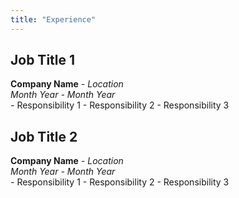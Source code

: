 ```yaml
---
title: "Experience"
---
```


## Job Title 1
**Company Name** - *Location*  
*Month Year - Month Year*  
- Responsibility 1
- Responsibility 2
- Responsibility 3

## Job Title 2
**Company Name** - *Location*  
*Month Year - Month Year*  
- Responsibility 1
- Responsibility 2
- Responsibility 3


